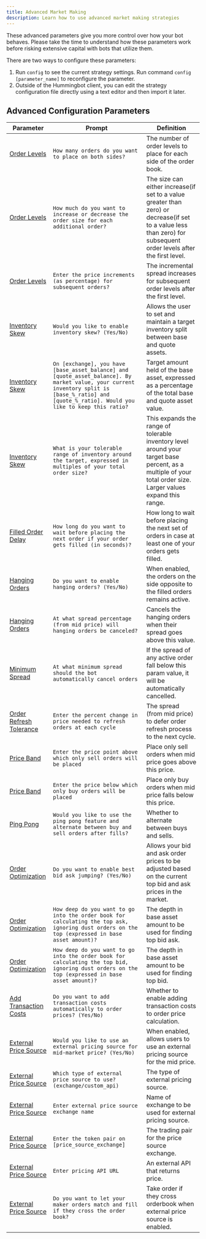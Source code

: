 ```yaml
---
title: Advanced Market Making
description: Learn how to use advanced market making strategies
---
```


These advanced parameters give you more control over how your bot behaves. Please take the time to understand how these parameters work before risking extensive capital with bots that utilize them.

There are two ways to configure these parameters:

1. Run `config` to see the current strategy settings. Run command `config [parameter_name]` to reconfigure the parameter.
2. Outside of the Hummingbot client, you can edit the strategy configuration file directly using a text editor and then import it later.

## Advanced Configuration Parameters

| Parameter                                            | Prompt                                                                                                                                                                                            | Definition                                                                                                                                                         |
| ---------------------------------------------------- | ------------------------------------------------------------------------------------------------------------------------------------------------------------------------------------------------- | ------------------------------------------------------------------------------------------------------------------------------------------------------------------ |
| [Order Levels](./order-levels)                       | `How many orders do you want to place on both sides?`                                                                                                                                             | The number of order levels to place for each side of the order book.                                                                                               |
| [Order Levels](./order-levels)                       | `How much do you want to increase or decrease the order size for each additional order?`                                                                                                          | The size can either increase(if set to a value greater than zero) or decrease(if set to a value less than zero) for subsequent order levels after the first level. |
| [Order Levels](./order-levels)                       | `Enter the price increments (as percentage) for subsequent orders?`                                                                                                                               | The incremental spread increases for subsequent order levels after the first level.                                                                                |
| [Inventory Skew](./inventory-skew)                   | `Would you like to enable inventory skew? (Yes/No)`                                                                                                                                               | Allows the user to set and maintain a target inventory split between base and quote assets.                                                                        |
| [Inventory Skew](./inventory-skew)                   | `On [exchange], you have [base_asset_balance] and [quote_asset_balance]. By market value, your current inventory split is [base_%_ratio] and [quote_%_ratio]. Would you like to keep this ratio?` | Target amount held of the base asset, expressed as a percentage of the total base and quote asset value.                                                           |
| [Inventory Skew](./inventory-skew)                   | `What is your tolerable range of inventory around the target, expressed in multiples of your total order size?`                                                                                   | This expands the range of tolerable inventory level around your target base percent, as a multiple of your total order size. Larger values expand this range.      |
| [Filled Order Delay](./filled-order-delay)           | `How long do you want to wait before placing the next order if your order gets filled (in seconds)?`                                                                                              | How long to wait before placing the next set of orders in case at least one of your orders gets filled.                                                            |
| [Hanging Orders](./hanging-orders)                   | `Do you want to enable hanging orders? (Yes/No)`                                                                                                                                                  | When enabled, the orders on the side opposite to the filled orders remains active.                                                                                 |
| [Hanging Orders](./hanging-orders)                   | `At what spread percentage (from mid price) will hanging orders be canceled?`                                                                                                                     | Cancels the hanging orders when their spread goes above this value.                                                                                                |
| [Minimum Spread](./minimum-spread)                   | `At what minimum spread should the bot automatically cancel orders`                                                                                                                               | If the spread of any active order fall below this param value, it will be automatically cancelled.                                                                 |
| [Order Refresh Tolerance](./order-refresh-tolerance) | `Enter the percent change in price needed to refresh orders at each cycle`                                                                                                                        | The spread (from mid price) to defer order refresh process to the next cycle.                                                                                      |
| [Price Band](./price-band)                           | `Enter the price point above which only sell orders will be placed`                                                                                                                               | Place only sell orders when mid price goes above this price.                                                                                                       |
| [Price Band](./price-band)                           | `Enter the price below which only buy orders will be placed`                                                                                                                                      | Place only buy orders when mid price falls below this price.                                                                                                       |
| [Ping Pong](./ping-pong)                             | `Would you like to use the ping pong feature and alternate between buy and sell orders after fills?`                                                                                              | Whether to alternate between buys and sells.                                                                                                                       |
| [Order Optimization](./order-optimization)           | `Do you want to enable best bid ask jumping? (Yes/No)`                                                                                                                                            | Allows your bid and ask order prices to be adjusted based on the current top bid and ask prices in the market.                                                     |
| [Order Optimization](./ask_order_optimization_depth) | `How deep do you want to go into the order book for calculating the top ask, ignoring dust orders on the top (expressed in base asset amount)?`                                                   | The depth in base asset amount to be used for finding top bid ask.                                                                                                 |
| [Order Optimization](./bid_order_optimization_depth) | `How deep do you want to go into the order book for calculating the top bid, ignoring dust orders on the top (expressed in base asset amount)?`                                                   | The depth in base asset amount to be used for finding top bid.                                                                                                     |
| [Add Transaction Costs](./add-transaction-costs)     | `Do you want to add transaction costs automatically to order prices? (Yes/No)`                                                                                                                    | Whether to enable adding transaction costs to order price calculation.                                                                                             |
| [External Price Source](./price-source)              | `Would you like to use an external pricing source for mid-market price? (Yes/No)`                                                                                                                 | When enabled, allows users to use an external pricing source for the mid price.                                                                                    |
| [External Price Source](./price-source)              | `Which type of external price source to use? (exchange/custom_api)`                                                                                                                               | The type of external pricing source.                                                                                                                               |
| [External Price Source](./price-source)              | `Enter external price source exchange name`                                                                                                                                                       | Name of exchange to be used for external pricing source.                                                                                                           |
| [External Price Source](./price-source)              | `Enter the token pair on [price_source_exchange]`                                                                                                                                                 | The trading pair for the price source exchange.                                                                                                                    |
| [External Price Source](./price-source)              | `Enter pricing API URL`                                                                                                                                                                           | An external API that returns price.                                                                                                                                |
| [External Price Source](./price-source)              | `Do you want to let your maker orders match and fill if they cross the order book?`                                                                                                               | Take order if they cross orderbook when external price source is enabled.                                                                                          |
